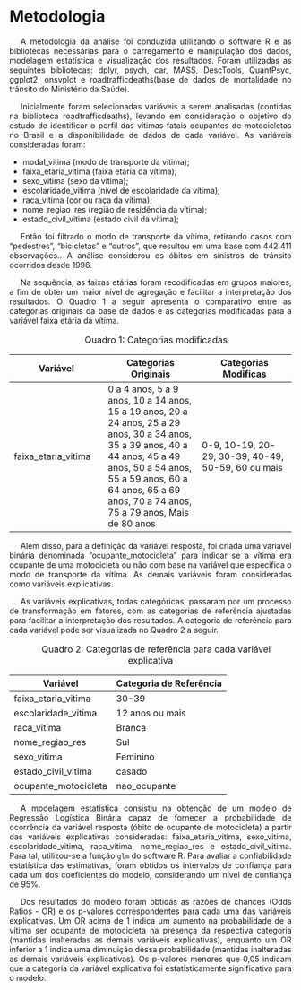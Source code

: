 <style>
p {
  text-align: justify;  
  text-indent: 20px;   
}
</style> 

# Metodologia  {#sec:metodologia}

<p>A metodologia da análise foi conduzida utilizando o software R e as bibliotecas necessárias para o carregamento e manipulação dos dados, modelagem estatística e visualização dos resultados. Foram utilizadas as seguintes bibliotecas: dplyr, psych, car, MASS, DescTools, QuantPsyc, ggplot2, onsvplot e roadtrafficdeaths(base de dados de mortalidade no trânsito do Ministério da Saúde).

<p>Inicialmente foram selecionadas variáveis a serem analisadas (contidas na biblioteca roadtrafficdeaths), levando em consideração o objetivo do estudo de identificar o perfil das vítimas fatais ocupantes de motocicletas no Brasil e a disponibilidade de dados de cada variável. As variáveis consideradas foram: 

- modal_vitima (modo de transporte da vítima); 
- faixa_etaria_vitima (faixa etária da vítima); 
- sexo_vitima (sexo da vítima); 
- escolaridade_vitima (nível de escolaridade da vítima); 
- raca_vitima (cor ou raça da vítima); 
- nome_regiao_res (região de residência da vítima); 
- estado_civil_vitima (estado civil da vítima); 

<p> Então foi filtrado o modo de transporte da vítima, retirando casos com "pedestres", "bicicletas" e "outros", que resultou em uma base com 442.411 observações.. A análise considerou os óbitos em sinistros de trânsito ocorridos desde 1996.  

<p>Na sequência, as faixas etárias foram recodificadas em grupos maiores, a fim de obter um maior nível de agregação e facilitar a interpretação dos resultados. O Quadro 1 a seguir apresenta o comparativo entre as categorias originais da base de dados e as categorias modificadas para a variável faixa etária da vítima. 


<p style="font-size: 16px;text-align: center;">Quadro 1: Categorias modificadas </p>  
|Variável|Categorias Originais|Categorias Modificas|
| --- | --- | --- |
|faixa_etaria_vitima| 0 a 4 anos, 5 a 9 anos, 10 a 14 anos, 15 a 19 anos, 20 a 24 anos, 25 a 29 anos, 30 a 34 anos, 35 a 39 anos, 40 a 44 anos, 45 a 49 anos, 50 a 54 anos, 55 a 59 anos, 60 a 64 anos, 65 a 69 anos, 70 a 74 anos, 75 a 79 anos, Mais de 80 anos |0-9, 10-19, 20-29, 30-39, 40-49, 50-59, 60 ou mais|


<p>Além disso, para a definição da variável resposta, foi criada uma variável binária denominada “ocupante_motocicleta” para indicar se a vítima era ocupante de uma motocicleta ou não com base na variável que especifica o modo de transporte da vítima. As demais variáveis foram consideradas como variáveis explicativas.  

<p>As variáveis explicativas, todas categóricas, passaram por um processo de transformação em fatores, com as categorias de referência ajustadas para facilitar a interpretação dos resultados. A categoria de referência para cada variável pode ser visualizada no Quadro 2 a seguir.  

<p style="font-size: 16px;text-align: center;">Quadro 2: Categorias de referência para cada variável explicativa </p>  
|Variável|Categoria de Referência|
| --- | --- |
|faixa_etaria_vitima|30-39|
|escolaridade_vitima|12 anos ou mais|
|raca_vitima|Branca|
|nome_regiao_res|Sul|
|sexo_vitima|Feminino|
|estado_civil_vitima|casado| 
|ocupante_motocicleta|nao_ocupante| 

<p>A modelagem estatística consistiu na obtenção de um modelo de Regressão Logística Binária capaz de fornecer a probabilidade de ocorrência da variável resposta (óbito de ocupante de motocicleta) a partir das variáveis explicativas consideradas: faixa_etaria_vitima, sexo_vitima, escolaridade_vitima, raca_vitima, nome_regiao_res e estado_civil_vitima. Para tal, utilizou-se a função `glm` do software R. Para avaliar a confiabilidade estatística das estimativas, foram obtidos os intervalos de confiança para cada um dos coeficientes do modelo, considerando um nível de confiança de 95%.   

<p>Dos resultados do modelo foram obtidas as razões de chances (Odds Ratios - OR) e os p-valores correspondentes para cada uma das variáveis explicativas. Um OR acima de 1 indica um aumento na probabilidade de a vítima ser ocupante de motocicleta na presença da respectiva categoria (mantidas inalteradas as demais variáveis explicativas), enquanto um OR inferior a 1 indica uma diminuição dessa probabilidade (mantidas inalteradas as demais variáveis explicativas). Os p-valores menores que 0,05 indicam que a categoria da variável explicativa foi estatisticamente significativa para o modelo. 


 

